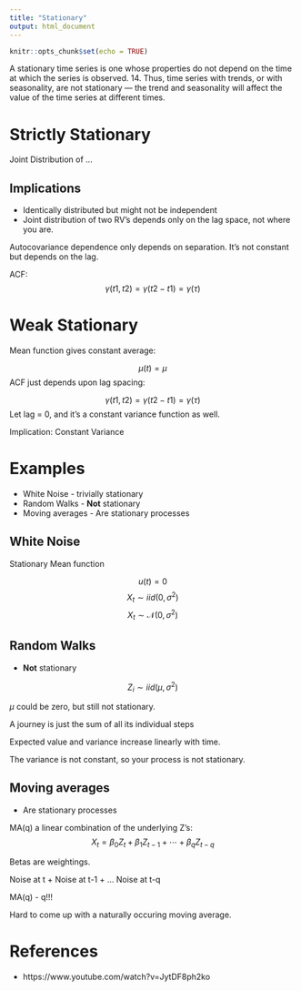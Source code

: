 ```yaml
---
title: "Stationary"
output: html_document
---
```


```r
knitr::opts_chunk$set(echo = TRUE)
```

A stationary time series is one whose properties do not depend on the time at which the series is observed. 14. Thus, time series with trends, or with seasonality, are not stationary — the trend and seasonality will affect the value of the time series at different times.

# Strictly Stationary

Joint Distribution of ...

## Implications

- Identically distributed but might not be independent
- Joint distribution of two RV's depends only on the lag space, not where you are.

Autocovariance dependence only depends on separation. It's not constant but depends on the lag.

ACF: $$\gamma(t1,t2) = \gamma(t2 - t1) = \gamma(\tau)$$

# Weak Stationary

Mean function gives constant average:

$$\mu(t) = \mu$$
ACF just depends upon lag spacing:

$$\gamma(t1,t2) = \gamma(t2 - t1) = \gamma(\tau)$$
Let lag = 0, and it's a constant variance function as well.

Implication: Constant Variance

# Examples

- White Noise - trivially stationary
- Random Walks - **Not** stationary
- Moving averages - Are stationary processes

## White Noise

Stationary
Mean function

$$u(t) = 0$$
$$X_t \sim iid(0,\sigma^2)$$
$$X_t \sim \mathcal{N}(0,\sigma^2)$$

## Random Walks 

- **Not** stationary

$$Z_i \sim iid(\mu, \sigma^2)$$

$\mu$ could be zero, but still not stationary.

A journey is  just the sum of all its individual steps

Expected value and variance increase linearly with time.

The variance is not constant, so your process is not stationary.


## Moving averages

- Are stationary processes

MA(q) a linear combination of the underlying Z's:
$$X_t = \beta_0 Z_t + \beta_1 Z_{t-1} + \cdots + \beta_q Z_{t-q}$$

Betas are weightings.

Noise at t + Noise at t-1 + ... Noise at t-q

MA(q) - q!!!

Hard to come up with a naturally occuring moving average.

## 

# References

- https://www.youtube.com/watch?v=JytDF8ph2ko
